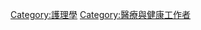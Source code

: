 {{catmore|護士}}
{{Commonscat|Nurses}}

[[Category:護理學|Category:護理學]]
[[Category:醫療與健康工作者|Category:醫療與健康工作者]]